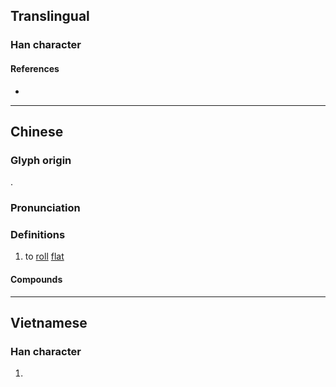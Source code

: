 {{character info/new}}
{{also|扞}}
==Translingual==

===Han character===
{{Han char|rn=64|rad=手|as=13|sn=16|four=|canj=QJJJ,XQJJJ|ids=⿰扌幹}}

====References====
* {{Han ref|kx=0457.250|dkj=12780|dj=0806.080|hdz=31967.010|uh=64C0|ud=25792}}

----

==Chinese==
{{zh-forms}}

===Glyph origin===
{{Han etym}}
{{Han compound|手|幹|c1=s|c2=p|t1=hand|ls=psc}}.

===Pronunciation===
{{zh-pron
|m=gǎn
|c=gon2
|mc=
|oc=y
|cat=
}}

===Definitions===
{{zh-hanzi}}

# to [[roll]] [[flat]]

====Compounds====
{{zh-der|擀麵棍|擀麵|擀麵杖|擀皮}}

----

==Vietnamese==

===Han character===
{{vi-hantu|[[gán]], [[cán]]|rs=手13}}

# {{defn|lang=vi|sort=手13}}